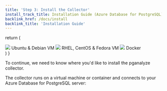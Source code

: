 ```yaml
---
title: 'Step 3: Install the Collector'
install_track_title: Installation Guide (Azure Database for PostgreSQL)
backlink_href: /docs/install
backlink_title: 'Installation Guide'
---
```




  return (
    <div className={styles.installChoice}>
      <Link className={styles.installChoiceStep} to="03_install_the_collector_deb">
        <img src={imgLogoUbuntu} />
        Ubuntu &amp; Debian VM
      </Link>
      <Link className={styles.installChoiceStep} to="03_install_the_collector_yum">
        <img src={imgLogoRedhat} />
        RHEL, CentOS &amp; Fedora VM
      </Link>
      <Link className={styles.installChoiceStep} to="03_install_the_collector_docker">
        <img src={imgLogoDocker} />
        Docker
      </Link>
    </div>
  )
}

To continue, we need to know where you'd like to install the pganalyze collector.

The collector runs on a virtual machine or container and connects to your Azure Database for PostgreSQL server:

<SelectCollectorPlatform />
